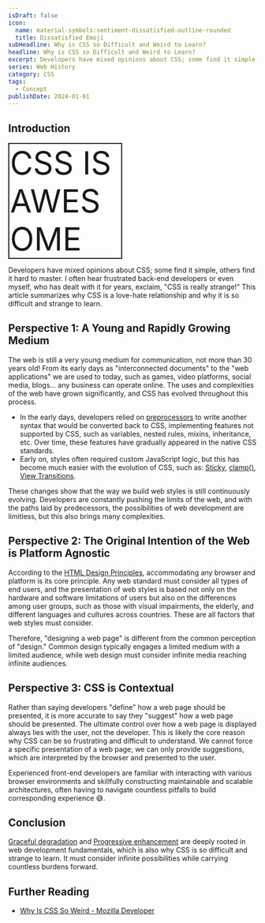 ```yaml
---
isDraft: false
icon:
  name: material-symbols:sentiment-dissatisfied-outline-rounded
  title: Dissatisfied Emoji
subHeadline: Why is CSS so Difficult and Weird to Learn?
headline: Why is CSS so Difficult and Weird to Learn?
excerpt: Developers have mixed opinions about CSS; some find it simple, others find it hard to master. This article summarizes why CSS is both loved and hated.
series: Web History
category: CSS
tags:
  - Concept
publishDate: 2024-01-01
---
```


## Introduction

<div
  style="font-size: 4rem;
  border:2px solid currentColor;
  padding:0px .1rem;
  width:14rem;
  "
>
  CSS IS AWESOME
</div>

Developers have mixed opinions about CSS; some find it simple, others find it hard to master. I often hear frustrated back-end developers or even myself, who has dealt with it for years, exclaim, "CSS is really strange!" This article summarizes why CSS is a love-hate relationship and why it is so difficult and strange to learn.

## Perspective 1: A Young and Rapidly Growing Medium

The web is still a very young medium for communication, not more than 30 years old! From its early days as "interconnected documents" to the "web applications" we are used to today, such as games, video platforms, social media, blogs... any business can operate online. The uses and complexities of the web have grown significantly, and CSS has evolved throughout this process.

- In the early days, developers relied on [preprocessors](/post/the-magic-before-css-preprocessors/) to write another syntax that would be converted back to CSS, implementing features not supported by CSS, such as variables, nested rules, mixins, inheritance, etc. Over time, these features have gradually appeared in the native CSS standards.
- Early on, styles often required custom JavaScript logic, but this has become much easier with the evolution of CSS, such as: [Sticky](https://developer.mozilla.org/en-US/docs/Learn/CSS/CSS_layout/Positioning#sticky_positioning), [clamp()](https://developer.mozilla.org/en-US/docs/Web/CSS/clamp), [View Transitions](https://developer.mozilla.org/en-US/docs/Web/API/View_Transitions_API).

These changes show that the way we build web styles is still continuously evolving. Developers are constantly pushing the limits of the web, and with the paths laid by predecessors, the possibilities of web development are limitless, but this also brings many complexities.

## Perspective 2: The Original Intention of the Web is Platform Agnostic

According to the [HTML Design Principles](https://info.cern.ch/hypertext/WWW/MarkUp/HTMLConstraints.html), accommodating any browser and platform is its core principle. Any web standard must consider all types of end users, and the presentation of web styles is based not only on the hardware and software limitations of users but also on the differences among user groups, such as those with visual impairments, the elderly, and different languages and cultures across countries. These are all factors that web styles must consider.

Therefore, "designing a web page" is different from the common perception of "design." Common design typically engages a limited medium with a limited audience, while web design must consider infinite media reaching infinite audiences.

## Perspective 3: CSS is Contextual

Rather than saying developers "define" how a web page should be presented, it is more accurate to say they "suggest" how a web page should be presented. The ultimate control over how a web page is displayed always lies with the user, not the developer. This is likely the core reason why CSS can be so frustrating and difficult to understand. We cannot force a specific presentation of a web page; we can only provide suggestions, which are interpreted by the browser and presented to the user.

Experienced front-end developers are familiar with interacting with various browser environments and skillfully constructing maintainable and scalable architectures, often having to navigate countless pitfalls to build corresponding experience 😅.

## Conclusion

[Graceful degradation](https://developer.mozilla.org/zh-CN/docs/Glossary/Graceful_degradation) and [Progressive enhancement](https://developer.mozilla.org/zh-TW/docs/Glossary/Progressive_Enhancement) are deeply rooted in web development fundamentals, which is also why CSS is so difficult and strange to learn. It must consider infinite possibilities while carrying countless burdens forward.

## Further Reading

- [Why Is CSS So Weird - Mozilla Developer](https://www.youtube.com/watch?v=aHUtMbJw8iA)
